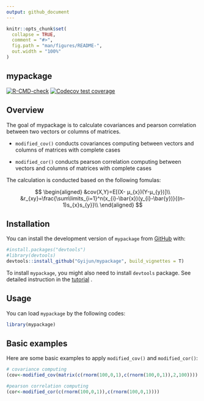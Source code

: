 ```yaml
---
output: github_document
---
```


<!-- README.md is generated from README.Rmd. Please edit that file -->

```r
knitr::opts_chunk$set(
  collapse = TRUE,
  comment = "#>",
  fig.path = "man/figures/README-",
  out.width = "100%"
)
```

## mypackage
<!-- badges: start -->
[![R-CMD-check](https://github.com/Gyijun/mypackage/actions/workflows/R-CMD-check.yaml/badge.svg)](https://github.com/Gyijun/mypackage/actions/workflows/R-CMD-check.yaml)
[![Codecov test coverage](https://codecov.io/gh/Gyijun/mypackage/branch/master/graph/badge.svg)](https://app.codecov.io/gh/Gyijun/mypackage?branch=master)
<!-- badges: end -->

## Overview

The goal of mypackage is to calculate covariances and pearson correlation between two vectors or columns of matrices. 

-   `modified_cov()` conducts covariances computing between vectors and columns of matrices with complete cases

-   `modified_cor()` conducts pearson correlation computing between vectors and columns of matrices with complete cases

The calculation is conducted based on the following fomulas:

$$
\begin{aligned}
&cov(X,Y)=E[(X- μ_{x})(Y-μ_{y})]\\
&r_{xy}=\frac{\sum\limits_{i=1}^n(x_{i}-\bar{x})(y_{i}-\bar{y})}{(n-1)s_{x}s_{y}}\\
\end{aligned}
$$

## Installation

You can install the development version of `mypackage` from [GitHub](https://github.com/) with:

``` r
#install.packages("devtools")
#library(devtools)
devtools::install_github("Gyijun/mypackage", build_vignettes = T)
```
To install `mypackage`, you might also need to install `devtools` package. See detailed instruction in the [tutorial](https://github.com/Gyijun/mypackage/blob/master/vignettes/mypackage.Rmd) .


## Usage

You can load `mypackage` by the following codes:

```r
library(mypackage)
```

## Basic examples

Here are some basic examples to apply `modified_cov()` and `modified_cor()`:

```r
# covariance computing
(cov<-modified_cov(matrix(c(rnorm(100,0,1),c(rnorm(100,0,1)),2,100))))

#pearson correlation computing
(cor<-modified_cor(c(rnorm(100,0,1)),c(rnorm(100,0,1))))

```
